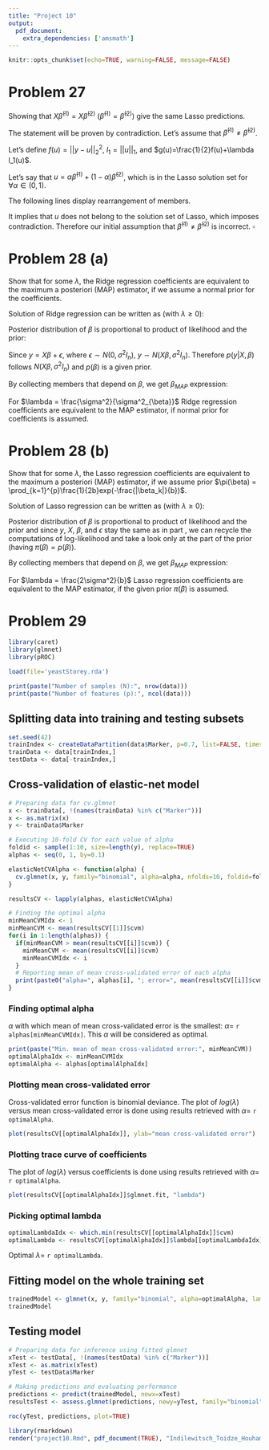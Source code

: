 ```yaml
---
title: "Project 10"
output:
  pdf_document: 
    extra_dependencies: ['amsmath']
---
```


```r
knitr::opts_chunk$set(echo=TRUE, warning=FALSE, message=FALSE)
```

# Problem 27

Showing that $X \hat{\beta}^{(1)} = X \hat{\beta}^{(2)}$ 
($\hat{\beta}^{(1)} = \hat{\beta}^{(2)}$) give the same Lasso
predictions.

\textbf{Proof}

The statement will be proven by contradiction. Let's assume that $\hat{\beta}^{(1)} \neq \hat{\beta}^{(2)}$.

Let's define $f(u)=||y-u||^2_2$, $l_1 = ||u||_1$, and $g(u)=\frac{1}{2}f(u)+\lambda l_1(u)$.

Let's say that $u = \alpha \hat{\beta}^{(1)} + (1-\alpha)\hat{\beta}^{(2)}$, 
which is in the Lasso solution set for $\forall \alpha \in (0, 1).$ 

\begin{equation}
g\Bigl(\alpha \hat{\beta}^{(1)} + (1-\alpha)\hat{\beta}^{(2)}\Bigr) = 
\frac{1}{2}f\Bigl(\alpha \hat{\beta}^{(1)} + (1-\alpha)\hat{\beta}^{(2)}\Bigr)+
\lambda l_1\Bigl(\alpha \hat{\beta}^{(1)} + (1-\alpha)\hat{\beta}^{(2)}\Bigr)\overset{\text{convexity of }l_1}\leq
\end{equation}

\begin{equation}
\leq \frac{1}{2}f\Bigl(\alpha \hat{\beta}^{(1)} + (1-\alpha)\hat{\beta}^{(2)}\Bigr)+
\lambda \alpha l_1\Bigl(\hat{\beta}^{(1)}\Bigr) + \lambda(1-\alpha)l_1\Bigl(\hat{\beta}^{(2)}\Bigr)\overset{\text{strict convexity of }f}<
\end{equation}

\begin{equation}
< \frac{1}{2}\alpha f\Bigl(\hat{\beta}^{(1)}\Bigr) + \frac{1}{2}(1-\alpha)f\Bigl(\hat{\beta}^{(2)}\Bigr)+
\lambda \alpha l_1\Bigl(\hat{\beta}^{(1)}\Bigr) + \lambda(1-\alpha)l_1\Bigl(\hat{\beta}^{(2)}\Bigr)=
\end{equation}

The following lines display rearrangement of members.

\begin{equation}
= \frac{1}{2}\alpha f\Bigl(\hat{\beta}^{(1)}\Bigr) + \lambda \alpha l_1\Bigl(\hat{\beta}^{(1)}\Bigr) + \frac{1}{2}(1-\alpha)f\Bigl(\hat{\beta}^{(2)}\Bigr)+ \lambda(1-\alpha)l_1\Bigl(\hat{\beta}^{(2)}\Bigr)=
\end{equation}

\begin{equation}
= \alpha\Bigl[\frac{1}{2} f\Bigl(\hat{\beta}^{(1)}\Bigr) + \lambda l_1\Bigl(\hat{\beta}^{(1)}\Bigr)\Bigr] + (1-\alpha)\Bigl[\frac{1}{2}f\Bigl(\hat{\beta}^{(2)}\Bigr)+ \lambda l_1\Bigl(\hat{\beta}^{(2)}\Bigr)\Bigr]=
\end{equation}

\begin{equation}
= \alpha c^*+ (1-\alpha)c^* = \alpha c^*+ c^*-\alpha c^* = c^*
\end{equation}

\begin{equation}
\Rightarrow g(u) = g\Bigl(\alpha \hat{\beta}^{(1)} + (1-\alpha)\hat{\beta}^{(2)}\Bigr) < c^* 
\end{equation}

It implies that $u$ does not belong to the solution set of Lasso, which 
imposes contradiction. Therefore our initial assumption that 
$\hat{\beta}^{(1)} \neq \hat{\beta}^{(2)}$ is incorrect. $\square$

# Problem 28 (a)

Show that for some $\lambda$, the Ridge regression coefficients are equivalent 
to the maximum a posteriori (MAP) estimator, if we assume a normal prior for 
the coefficients.

\textbf{Proof}

Solution of Ridge regression can be written as (with $\lambda \geq 0$):

\begin{equation}
\beta_{Ridge} = \underset{\beta}{argmin} \Bigl(||y-X\beta||^2+ \lambda||\beta||^2 \Bigr)
\end{equation}

Posterior distribution of $\beta$ is proportional to product of likelihood and 
the prior:

\begin{equation}
p(\beta | X, y) \propto p(y|X, \beta)\cdot p(\beta)
\end{equation}

Since $y = X\beta + \epsilon$, where $\epsilon \sim N(0, \sigma^2I_n)$, 
$y \sim N(X\beta, \sigma^2I_n)$. Therefore $p(y|X, \beta)$ follows 
$N(X\beta, \sigma^2I_n)$ and $p(\beta)$ is a given prior.

\begin{equation*}
\beta_{MAP} = \underset{\beta}{argmax}\Bigl( p(y|X, \beta)\cdot p(\beta) \Bigr) =
\underset{\beta}{argmin}\Bigl( -ln(p(y|X, \beta)\cdot p(\beta)) \Bigr)=
\end{equation*}

\begin{equation}
=\underset{\beta}{argmin}\Bigl( -ln(p(y|X, \beta))-ln(p(\beta)) \Bigr)
\end{equation}

\begin{equation*}
ln(p(y|X, \beta)) = ln\Bigl( \prod_{i=1}^{n}\frac{1}{\sqrt{2\pi}\sigma} exp(-\frac{1}{2}\frac{(y_i-X\beta_i)^2}{\sigma^2})\Bigr)=
ln\Bigl(\frac{n}{\sqrt{2\pi}\sigma}\Bigr)+\sum_{i=1}^{n}ln\Bigl( exp(-\frac{1}{2}\frac{(y_i-X\beta_i)^2}{\sigma^2})\Bigr)=
\end{equation*}

\begin{equation}
=ln\Bigl(\frac{n}{\sqrt{2\pi}\sigma}\Bigr)+\sum_{i=1}^{n}\Bigl( -\frac{1}{2}\frac{(y_i-X\beta_i)^2}{\sigma^2}\Bigr)
\end{equation}

\begin{equation*}
ln(p(\beta)) = ln\Bigl( \prod_{k=1}^{p}\frac{1}{\sqrt{2\pi}\sigma_{\beta}} exp(-\frac{1}{2}\frac{\beta_k^2}{\sigma^2_{\beta}})\Bigr)=
ln\Bigl(\frac{p}{\sqrt{2\pi}\sigma_{\beta}}\Bigr)+\sum_{k=1}^{p}ln\Bigl( exp(-\frac{1}{2}\frac{\beta_k^2}{\sigma^2_{\beta}})\Bigr)=
\end{equation*}

\begin{equation}
=ln\Bigl(\frac{p}{\sqrt{2\pi}\sigma_{\beta}}\Bigr)+\sum_{k=1}^{p}\Bigl( -\frac{1}{2}\frac{\beta_k^2}{\sigma^2_{\beta}}\Bigr)
\end{equation}

By collecting members that depend on $\beta$, we get $\beta_{MAP}$ expression:

\begin{equation}
\beta_{MAP} = \underset{\beta}{argmin} \Bigl( \frac{1}{2\sigma^2}||y-X\beta||^2+ \frac{1}{2\sigma^2_{\beta}}||\beta||^2 \Bigr)\overset{|\cdot2\sigma^2}=
\underset{\beta}{argmin} \Bigl(||y-X\beta||^2+ \frac{\sigma^2}{\sigma^2_{\beta}}||\beta||^2 \Bigr)
\end{equation}

\begin{equation*}
\Rightarrow \lambda = \frac{\sigma^2}{\sigma^2_{\beta}}
\end{equation*}

For $\lambda = \frac{\sigma^2}{\sigma^2_{\beta}}$ Ridge regression coefficients
are equivalent to the MAP estimator, if normal prior for coefficients is assumed.

# Problem 28 (b)

Show that for some $\lambda$, the Lasso regression coefficients are equivalent 
to the maximum a posteriori (MAP) estimator, if we assume prior $\pi(\beta) = \prod_{k=1}^{p}\frac{1}{2b}exp(-\frac{|\beta_k|}{b})$.

\textbf{Proof}

Solution of Lasso regression can be written as (with $\lambda \geq 0$):

\begin{equation}
\beta_{Lasso} = \underset{\beta}{argmin} \Bigl(||y-X\beta||^2+ \lambda||\beta||_1 \Bigr)
\end{equation}

Posterior distribution of $\beta$ is proportional to product of likelihood and 
the prior and since $y$, $X$, $\beta$, and $\epsilon$ stay the same as in part 
\textit{a}, we can recycle the computations of log-likelihood and take a look
only at the part of the prior (having $\pi(\beta) = p(\beta)$).

\begin{equation*}
ln(p(\beta)) = ln\Bigl( \prod_{k=1}^{p}\frac{1}{2b}exp(-\frac{|\beta_k|}{b})\Bigr)=
ln\Bigl(\frac{p}{2b}\Bigr)+\sum_{k=1}^{p}ln\Bigl(exp(-\frac{|\beta_k|}{b})\Bigr)=
\end{equation*}

\begin{equation}
=ln\Bigl(\frac{p}{2b}\Bigr)+\sum_{k=1}^{p}\Bigl(-\frac{|\beta_k|}{b}\Bigr)
\end{equation}

By collecting members that depend on $\beta$, we get $\beta_{MAP}$ expression:

\begin{equation}
\beta_{MAP} = \underset{\beta}{argmin} \Bigl( \frac{1}{2\sigma^2}||y-X\beta||^2+ \frac{1}{b}||\beta||_1 \Bigr)\overset{|\cdot2\sigma^2}=
\underset{\beta}{argmin} \Bigl(||y-X\beta||^2+ \frac{2\sigma^2}{b}||\beta||_1 \Bigr)
\end{equation}

\begin{equation*}
\Rightarrow \lambda = \frac{2\sigma^2}{b}
\end{equation*}

For $\lambda = \frac{2\sigma^2}{b}$ Lasso regression coefficients
are equivalent to the MAP estimator, if the given prior $\pi(\beta)$ is assumed.

# Problem 29

```r
library(caret)
library(glmnet)
library(pROC)
```

```r
load(file='yeastStorey.rda')
```

```r
print(paste("Number of samples (N):", nrow(data)))
print(paste("Number of features (p):", ncol(data)))
```

## Splitting data into training and testing subsets

```r
set.seed(42)
trainIndex <- createDataPartition(data$Marker, p=0.7, list=FALSE, times=1)
trainData <- data[trainIndex,]
testData <- data[-trainIndex,]
```

## Cross-validation of elastic-net model

```r
# Preparing data for cv.glmnet
x <- trainData[, !(names(trainData) %in% c("Marker"))]
x <- as.matrix(x)
y <- trainData$Marker
```

```r
# Executing 10-fold CV for each value of alpha
foldid <- sample(1:10, size=length(y), replace=TRUE)
alphas <- seq(0, 1, by=0.1)

elasticNetCVAlpha <- function(alpha) {
  cv.glmnet(x, y, family="binomial", alpha=alpha, nfolds=10, foldid=foldid)
}

resultsCV <- lapply(alphas, elasticNetCVAlpha)
```

```r
# Finding the optimal alpha
minMeanCVMIdx <- 1
minMeanCVM <- mean(resultsCV[[1]]$cvm)
for(i in 1:length(alphas)) { 
  if(minMeanCVM > mean(resultsCV[[i]]$cvm)) { 
    minMeanCVM <- mean(resultsCV[[i]]$cvm)
    minMeanCVMIdx <- i
  }
  # Reporting mean of mean cross-validated error of each alpha
  print(paste0("alpha=", alphas[i], "; error=", mean(resultsCV[[i]]$cvm))) 
}
```
### Finding optimal alpha

$\alpha$ with which mean of mean cross-validated error is the smallest: 
$\alpha=$ `r alphas[minMeanCVMIdx]`.
This $\alpha$ will be considered as optimal.

```r
print(paste("Min. mean of mean cross-validated error:", minMeanCVM))
optimalAlphaIdx <- minMeanCVMIdx
optimalAlpha <- alphas[optimalAlphaIdx]
```

### Plotting mean cross-validated error

Cross-validated error function is binomial deviance. The plot of $log(\lambda)$
versus mean cross-validated error is done using results retrieved with 
$\alpha=$ `r optimalAlpha`.

```r
plot(resultsCV[[optimalAlphaIdx]], ylab="mean cross-validated error")
```

### Plotting trace curve of coefficients

The plot of $log(\lambda)$ versus coefficients is done using results retrieved 
with $\alpha=$ `r optimalAlpha`.

```r
plot(resultsCV[[optimalAlphaIdx]]$glmnet.fit, "lambda")
```

### Picking optimal lambda

```r
optimalLambdaIdx <- which.min(resultsCV[[optimalAlphaIdx]]$cvm)
optimalLambda <- resultsCV[[optimalAlphaIdx]]$lambda[[optimalLambdaIdx]]
```

Optimal $\lambda=$ `r optimalLambda`.

## Fitting model on the whole training set

```r
trainedModel <- glmnet(x, y, family="binomial", alpha=optimalAlpha, lambda=optimalLambda)
trainedModel
```

## Testing model

```r
# Preparing data for inference using fitted glmnet
xTest <- testData[, !(names(testData) %in% c("Marker"))]
xTest <- as.matrix(xTest)
yTest <- testData$Marker
```

```r
# Making predictions and evaluating performance
predictions <- predict(trainedModel, newx=xTest)
resultsTest <- assess.glmnet(predictions, newy=yTest, family="binomial")

roc(yTest, predictions, plot=TRUE)
```

```r
library(rmarkdown)
render("project10.Rmd", pdf_document(TRUE), "Indilewitsch_Toidze_Houhamdi_Pudziuvelyte_Project10.pdf")
```
